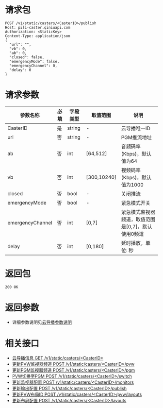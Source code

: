 # 请求包
```
POST /v1/static/casters/<CasterID>/publish
Host: pili-caster.qiniuapi.com
Authorization: <StaticKey>
Content-Type: application/json
{
  "url": "",
  "vb": 0,
  "ab": 0,
  "closed": false,
  "emergencyMode": false,
  "emergencyChannel": 0,
  "delay": 0
}
```

# 请求参数

参数名称 | 必填 | 字段类型 | 取值范围 | 说明
 ---|---|---|---|---
CasterID | 是 | string | - | 云导播唯一ID
url | 否 | string | - | PGM推流地址
ab | 否 | int | [64,512] | 音频码率(Kbps)，默认值为64
vb | 否 | int | [300,10240] | 视频码率(Kbps)，默认值为1000
closed | 否 | bool | - | 关闭推流
emergencyMode | 否 | bool | - | 紧急模式开关
emergencyChannel | 否 | int | [0,7] | 紧急模式监视器频道，取值范围是[0,7]，默认使用0频道
delay | 否 | int | [0,180] | 延时播放，单位: 秒

# 返回包
```
200 OK
```


# 返回参数

- 详细参数说明见[云导播参数说明](/pili/api/4735#caster)


# 相关接口

- [云导播信息 GET /v1/static/casters/<CasterID\>](/pili/api/4717)
- [更新PVW监视器频道 POST /v1/static/casters/<CasterID\>/pvw](/pili/api/4718)
- [更新PGM监视器频道 POST /v1/static/casters/<CasterID\>/pgm](/pili/api/4719)
- [PVW切换至PGM POST /v1/static/casters/<CasterID\>/switch](/pili/api/4720)
- [更新监视器配置 POST /v1/static/casters/<CasterID\>/monitors](/pili/api/4721)
- [更新输出配置 POST /v1/static/casters/<CasterID\>/publish](/pili/api/4722)
- [更新PVW布局ID POST /v1/static/casters/<CasterID\>/pvw/layouts](/pili/api/4723)
- [更新布局配置 POST /v1/static/casters/<CasterID\>/layouts](/pili/api/4724)

